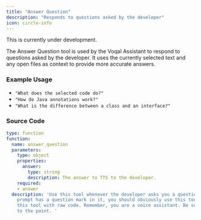 ```yaml
---
title: "Answer Question"
description: "Responds to questions asked by the developer"
icon: circle-info
---
```


<Warning>This is currently under development.</Warning>

The Answer Question tool is used by the Voqal Assistant to respond to questions asked by the developer.
It uses the currently selected text and any open files as context to provide more accurate answers.

### Example Usage

- `"What does the selected code do?"`
- `"How do Java annotations work?"`
- `"What is the difference between a class and an interface?"`

### Source Code

```yaml
type: function
function:
  name: answer_question
  parameters:
    type: object
    properties:
      answer:
        type: string
        description: The answer to TTS to the developer.
    required:
    - answer
  description: 'Use this tool whenever the developer asks you a question. If the developer''s
    prompt has a question mark in it, you should obviously use this tool. Never call
    this tool with raw code. Remember, you are a voice assistant. Be succinct and
    to the point. '
```